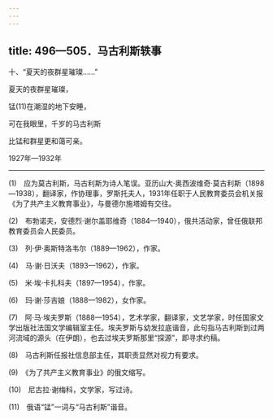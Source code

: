 ```yaml
---
---
---
```

title: 496—505．马古利斯轶事
---



十、“夏天的夜群星璀璨……”


夏天的夜群星璀璨，

锰(11)在潮湿的地下安睡，

可在我眼里，千岁的马古利斯

比锰和群星更和蔼可亲。

1927年—1932年



* * *



(1)　应为莫古利斯，马古利斯为诗人笔误。亚历山大·奥西波维奇·莫古利斯（1898—1938），翻译家，作协理事，罗斯托夫人，1931年任职于人民教育委员会机关报《为了共产主义教育事业》，与曼德尔施塔姆有交往。

(2)　布勃诺夫，安德烈·谢尔盖耶维奇（1884—1940），俄共活动家，曾任俄联邦教育委员会人民委员。

(3)　列·伊·奥斯特洛韦尔（1889—1962），作家。

(4)　马·谢·日沃夫（1893—1962），作家。

(5)　米·埃·卡扎科夫（1897—1954），作家。

(6)　玛·谢·莎吉娘（1888—1982），女作家。

(7)　阿·马·埃夫罗斯（1888—1954），艺术学家，翻译家，文艺学家，时任国家文学出版社法国文学编辑室主任。埃夫罗斯与幼发拉底谐音，此句指马古利斯到过两河流域的源头（在伊朗），也去过埃夫罗斯那里“探源”，即寻求约稿。

(8)　马古利斯任报社信息部主任，其职责显然对视力有要求。

(9)　《为了共产主义教育事业》的俄文缩写。

(10)　尼古拉·谢梅科，文学家，写过诗。

(11)　俄语“锰”一词与“马古利斯”谐音。